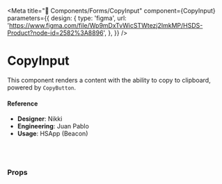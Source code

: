 
<Meta
  title="🧬 Components/Forms/CopyInput"
  component={CopyInput}
  parameters={{
    design: {
      type: 'figma',
      url:
        'https://www.figma.com/file/Wp9mDxTvWicSTWtezj2ImkMP/HSDS-Product?node-id=2582%3A8896',
    },
  }}
/>

# CopyInput

This component renders a content with the ability to copy to clipboard, powered by `CopyButton`.

<Canvas>
  <Story name="default">
    <CopyInput
      value="testing"
      onCopy={action('Copy')}
      readOnly={boolean('readOnly', false)}
    />
  </Story>
</Canvas>

<Canvas>
  <Story name="text button">
    <CopyInput
      value="testing"
      onCopy={action('Copy')}
      readOnly={boolean('readOnly', false)}
      buttonLabel={'Copy'}
    />
  </Story>
</Canvas>

#### Reference

- **Designer**: Nikki
- **Engineering**: Juan Pablo
- **Usage**: HSApp (Beacon)

<br />
<br />

### Props

<ArgsTable of={CopyInput} />
